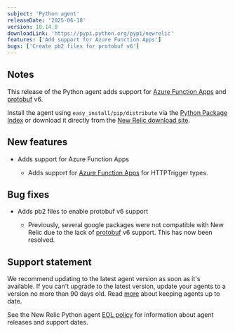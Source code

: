 ```yaml
---
subject: 'Python agent'
releaseDate: '2025-06-18'
version: 10.14.0
downloadLink: 'https://pypi.python.org/pypi/newrelic'
features: ['Add support for Azure Function Apps']
bugs: ['Create pb2 files for protobuf v6']
---
```


## Notes

This release of the Python agent adds support for [Azure Function Apps](https://pypi.org/project/azure-functions) and [protobuf](https://pypi.org/project/protobuf) v6.

Install the agent using `easy_install/pip/distribute` via the [Python Package Index](https://pypi.python.org/pypi/newrelic) or download it directly from the [New Relic download site](https://download.newrelic.com/python_agent/release).

## New features

* Adds support for Azure Function Apps

  * Adds support for [Azure Function Apps](https://pypi.org/project/azure-functions) for HTTPTrigger types.

## Bug fixes

* Adds pb2 files to enable protobuf v6 support

  * Previously, several google packages were not compatible with New Relic due to the lack of [protobuf](https://pypi.org/project/protobuf) v6 support.  This has now been resolved.

## Support statement

We recommend updating to the latest agent version as soon as it's available. If you can't upgrade to the latest version, update your agents to a version no more than 90 days old. Read [more](/docs/new-relic-solutions/new-relic-one/install-configure/update-new-relic-agent/) about keeping agents up to date.

See the New Relic Python agent [EOL policy](/docs/apm/agents/python-agent/getting-started/python-agent-eol-policy/) for information about agent releases and support dates.

